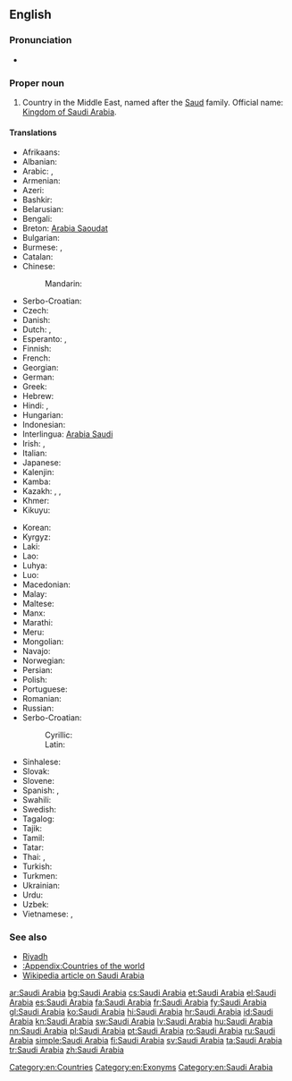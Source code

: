 ==English==
{{rfc-auto}}
{{wikipedia}}

===Pronunciation===
* {{audio|en-us-Saudi Arabia.ogg|Audio (US)}}

===Proper noun===
{{en-proper noun|sg=[[Saudi]] [[Arabia]]}}

# Country in the Middle East, named after the [[Saud]] family. Official name: [[Kingdom of Saudi Arabia]].

====Translations====
{{trans-top|country in the Middle East}}
* Afrikaans: {{t-|af|Saoedi-Arabië}}
* Albanian: {{t-|sq|Arabia Saudite}}
* Arabic: {{t-|ar|السعودية|f|tr=al-saʿudíyya}}, {{t-|ar|المملكة العربية السعودية|f|tr=al-mamlaka al-ʿarabíyya al-saʿudíyya}}
* Armenian: {{t-|hy|Սաուդյան Արաբիա|tr=Saudyan Arabia}}
* Azeri: {{t-|az|Səudiyyə Ərəbistanı}}
* Bashkir: {{tø|ba|Сәғүд Ғәрәбстаны|tr=Säğüd Ğäräbstanı|sc=Cyrl}}
* Belarusian: {{t-|be|Саудаўская Аравія|f|tr=Saúdaŭskaja Arávija|xs=Belarusian}}
* Bengali: {{t-|bn|সৌদি আরব|tr=saudi arôb|sc=Beng}}
* Breton: [[Arabia Saoudat]]
* Bulgarian: {{t+|bg|Саудитка Арабия|f|tr=Saúditka Arábija}}
* Burmese: {{t-|my|ဆော်ဒီအာရေဗ္ယ|tr=sʰɔdi aẏebyá|sc=Mymr}}, {{t-|my|ဆော်ဒီအာရေဗျနိုင်ငံ|tr=sʰɔdi aẏebyá nain-gan|sc=Mymr}}
* Catalan: {{t+|ca|Aràbia Saudita|f}}
* Chinese:
*: Mandarin: {{t-|cmn|沙特阿拉伯|tr=Shātè-Ālābó|sc=Hani}}
* Serbo-Croatian: {{t|sh|Saudijska Arabija|f}}
* Czech: {{t+|cs|Saúdská Arábie|f}}
* Danish: {{t-|da|Saudi-Arabien}}
* Dutch: {{t+|nl|Saudi-Arabië}}, {{t+|nl|Saoedi-Arabië}}
* Esperanto: {{t-|eo|Saudarabio}}, {{t-|eo|Saud-Arabio}}
* Finnish: {{t+|fi|Saudi-Arabia}}
* French: {{t+|fr|Arabie Saoudite|f}}
* Georgian: {{t-|ka|საუდის არაბეთი|tr=saudis arabeti|sc=Geor|xs=Georgian}}
* German: {{t+|de|Saudi-Arabien|n}}
* Greek: {{t+|el|Σαουδική Αραβία|f|tr=Saoudikí Aravía}}
* Hebrew: {{t-|he|ערב הסעודית|f|tr=‘Aráv ha-Sa’udít}}
* Hindi: {{t-|hi|सऊदी अरब|tr=saūdī arab|xs=Hindi}}, {{t+|hi|सउदी अरब|tr=sa'udī arab|xs=Hindi}}
* Hungarian: {{t+|hu|Szaúd-Arábia}}
* Indonesian: {{t-|id|Arab Saudi}}
* Interlingua: [[Arabia Saudi]]
* Irish: {{t-|ga|Araib Shádach|f|alt=An Araib Shádach}}, {{t-|ga|Ríocht na hAraibe Sádaí|f}}
* Italian: {{t+|it|Arabia Saudita|f}}
* Japanese: {{t-|ja|サウジアラビア|tr=Sauji-Arabia}}
* Kalenjin: {{tø|kln|Saudi Arabia}}
* Kamba: {{tø|kam|Saudi Arabia}}
* Kazakh: {{t|kk|Арабстан|tr=Arabstan|sc=Cyrl}}, {{t|kk|Сауд Арабиясы|tr=Sawd Arabïyası|sc=Cyrl}}, {{t|kk|Сауд Аравиясы|tr=Sawd Aravïyası|sc=Cyrl}}
* Khmer: {{t-|km|អារ៉ាប៊ីសាអូឌីត|tr=aaraabii saaoodiit|sc=Khmr}}
* Kikuyu: {{tø|ki|Saudi Arabia}}
{{trans-mid}}
* Korean: {{t+|ko|사우디아라비아|tr=Saudi-Arabia|sc=Hang}}
* Kyrgyz: {{t-|ky|Сауд Аравиясы|tr=Sawd Aravïyası|sc=Cyrl}}
* Laki: {{tø|lki|Saudi Arabia}}
* Lao: {{t-|lo|ອາຣາບີ​ຊາອູດີ|tr=ālābī sā'ūdī|sc=Laoo}}
* Luhya: {{tø|luy|Saudi Arabia}}
* Luo: {{tø|luo|Saudi Arabia}}
* Macedonian: {{t-|mk|Саудиска Арабија|f|tr=Saúdiska Arábija}}
* Malay: {{t-|ms|Arab Saudi}}
* Maltese: {{t-|mt|Għarabja Sawdita|f|alt=l-Għarabja Sawdita}}
* Manx: {{t-|gv|Araab Saudi|alt=Yn Araab Saudi}}
* Marathi: {{t-|mr|सउदी अरब|m|tr=saudī araba|sc=Deva}}
* Meru: {{tø|mer|Saudi Arabia}}
* Mongolian: {{t-|mn|Саудын Араб|tr=Saudyn Arab|sc=Cyrl|xs=Mongolian}}
* Navajo: {{tø|nv|Ásáí Bikéyah Saʼoodí}}
* Norwegian: {{t+|no|Saudi-Arabia}}
* Persian: {{t+|fa|عربستان سعودی|tr='Arebistân-e Sa'udi}}
* Polish: {{t+|pl|Arabia Saudyjska}}
* Portuguese: {{t+|pt|Arábia Saudita|f}}
* Romanian: {{t+|ro|Arabia Saudită|f}}
* Russian: {{t-|ru|Саудовская Аравия|f|tr=Saúdovskaja Arávija}}
* Serbo-Croatian:
*: Cyrillic: {{t-|sh|Саудијска Арабија|f|sc=Cyrl|xs=Serbo-Croatian}}
*: Latin: {{t-|sh|Saudijska Arabija|f|sc=Latn|xs=Serbo-Croatian}}
* Sinhalese: {{t-|si|සවුදි අරාබියාව|tr=savudi arābiyāva|sc=Sinh}}
* Slovak: {{t-|sk|Saudská Arábia|f}}
* Slovene: {{t-|sl|Savdska Arabija|f}}
* Spanish: {{t+|es|Arabia Saudí|f}}, {{t+|es|Arabia Saudita|f}}
* Swahili: {{t+|sw|saudi arabia|xs=Swahili}}
* Swedish: {{t+|sv|Saudiarabien}}
* Tagalog: {{t+|tl|Arabyang Saudi}}
* Tajik: {{t-|tg|Арабистони Саудӣ|sc=Cyrl}}
* Tamil: {{t-|ta|சவுதி அரேபியா|sc=Taml}}
* Tatar: {{t-|tt|Согуд Гарәбстаны|tr=Soğud Ğaräbstanı|sc=Cyrl}}
* Thai: {{t+|th|ซาอุดีอาระเบีย|tr=saa-ù-dee-aa-rá-bia}}, {{t-|th|ประเทศซาอุดีอาระเบีย|tr=bprà-tâyt saa-ù-dee-aa-rá-bia}}
* Turkish: {{t+|tr|Suudi Arabistan}}
* Turkmen: {{t-|tk|Saud Arabystany}}
* Ukrainian: {{t+|uk|Саудівська Аравія|f|tr=Saúdivsʹka Arávija|xs=Ukrainian}}
* Urdu: {{t-|ur|سعودی عرب|tr=sa'udī arab|xs=Urdu}}
* Uzbek: {{t-|uz|Saudiya Arabistoni}}
* Vietnamese: {{t-|vi|Ả Rập Saudi|xs=Vietnamese}}, {{t-|vi|Ả Rập Xê Út|xs=Vietnamese}}
{{trans-bottom}}

===See also===
* [[Riyadh]]
* [[:Appendix:Countries of the world]]
* [[w:Saudi Arabia|Wikipedia article on Saudi Arabia]]

[[Category:en:Countries]]
[[Category:en:Exonyms]]
[[Category:en:Saudi Arabia]]

[[ar:Saudi Arabia]]
[[bg:Saudi Arabia]]
[[cs:Saudi Arabia]]
[[et:Saudi Arabia]]
[[el:Saudi Arabia]]
[[es:Saudi Arabia]]
[[fa:Saudi Arabia]]
[[fr:Saudi Arabia]]
[[fy:Saudi Arabia]]
[[gl:Saudi Arabia]]
[[ko:Saudi Arabia]]
[[hi:Saudi Arabia]]
[[hr:Saudi Arabia]]
[[id:Saudi Arabia]]
[[kn:Saudi Arabia]]
[[sw:Saudi Arabia]]
[[lv:Saudi Arabia]]
[[hu:Saudi Arabia]]
[[nn:Saudi Arabia]]
[[pl:Saudi Arabia]]
[[pt:Saudi Arabia]]
[[ro:Saudi Arabia]]
[[ru:Saudi Arabia]]
[[simple:Saudi Arabia]]
[[fi:Saudi Arabia]]
[[sv:Saudi Arabia]]
[[ta:Saudi Arabia]]
[[tr:Saudi Arabia]]
[[zh:Saudi Arabia]]